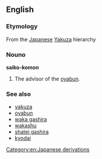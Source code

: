 ==English==

===Etymology===
From the [[Japanese]] [[Yakuza]] hierarchy

===Nouno===
{{rfc-header|Nouno}}
'''saiko-komon'''

# The advisor of the [[oyabun]].

===See also===
*[[yakuza]]
*[[oyabun]]
*[[waka gashira]]
*[[wakashu]]
*[[shatei gashira]]
*[[kyodai]]

[[Category:en:Japanese derivations]]